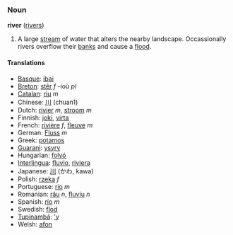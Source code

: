 === Noun ===
'''river''' ([[rivers]])

#A large [[stream]] of water that alters the nearby landscape.  Occassionally rivers overflow their [[bank]]s and cause a [[flood]].

==== Translations ====
*[[Basque]]: [[ibai]]
*[[Breton]]: [[stêr]] ''f'' -ioù ''pl''
*[[Catalan]]: [[riu]] ''m''
*Chinese: [[川]] (chuan1)
*Dutch: [[rivier]] ''m'', [[stroom]] ''m''
*Finnish: [[joki]], [[virta]]
*French: [[rivière]] ''f'', [[fleuve]] ''m''
*German: [[Fluss]] ''m''
*Greek: [[potamos]]
*[[Guarani]]: [[ysyry]]
*Hungarian: [[folyó]]
*[[Interlingua]]: [[fluvio]], [[riviera]]
*Japanese: [[川]] (かわ, kawa)
*Polish: [[rzeka]] ''f''
*Portuguese: [[rio]] ''m''
*Romanian: [[râu]] ''n'', [[fluviu]] ''n''
*Spanish: [[río]] ''m''
*Swedish: [[flod]]
*[[Tupinambá]]: [['y]]
*Welsh: [[afon]]